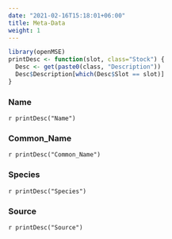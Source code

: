 ```yaml
---
date: "2021-02-16T15:18:01+06:00"
title: Meta-Data 
weight: 1
---
```


```r
library(openMSE)
printDesc <- function(slot, class="Stock") {
  Desc <- get(paste0(class, "Description"))
  Desc$Description[which(Desc$Slot == slot)]
}
```

### Name
`r printDesc("Name")` 

### Common_Name 
`r printDesc("Common_Name")`

### Species
`r printDesc("Species")`

### Source
`r printDesc("Source")`
